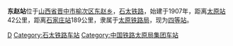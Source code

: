 {{Infobox China railway station 
|车站名称 =东赵站
|图片 = 
|图片介绍 = 
|车站代码 = 
|车站名称拼音 = Dongzhao
|英文名称=Dongzhao Railway Station
|车站位置 = [[山西省|山西省]][[晋中市|晋中市]][[榆次区|榆次区]][[东赵乡|东赵乡]]
|归属 = [[北京铁路局|北京铁路局]]
|线路 = [[石太铁路|石太铁路]]
|车站等级 = [[四等站_(中铁)|四等站]]
|月台数目 = 
|股道数目 = 
}}
'''东赵站'''位于[[山西省|山西省]][[晋中市|晋中市]][[榆次区|榆次区]][[东赵乡|东赵乡]]，[[石太铁路|石太铁路]]，始建于1907年，距离[[太原站_(中國大陸)|太原站]]42公里，距离[[石家庄站|石家庄站]]189公里，隶属于[[太原铁路局|太原铁路局]]，现为[[四等站_(中铁)|四等站]]。

{{China-rail-stub}}
{{石太铁路}}

[[Category:晋中市铁路车站|D]]
[[Category:石太铁路车站|Category:石太铁路车站]]
[[Category:中国铁路太原局集团车站|Category:中国铁路太原局集团车站]]